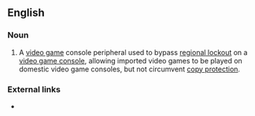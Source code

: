==English==

===Noun===
{{en-noun|sg=[[console]] [[converter]]}}

# A [[video game]] console peripheral used to bypass [[regional lockout]] on a [[video game console]], allowing imported video games to be played on domestic video game consoles, but not circumvent [[copy protection]].

===External links===
* {{pedialite}}